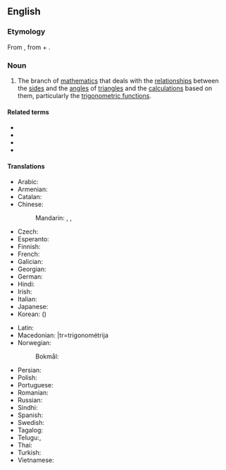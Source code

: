 ==English==

===Etymology===
From {{etyl|NL.|en}} {{m|la|trigonometria}}, from {{etyl|grc|en}} {{m|grc|τρίγωνον||triangle}} + {{m|la|-metria||-metry}}.

===Noun===
{{wikipedia}}
{{en-noun|~|trigonometries}}

# {{lb|en|mathematics}} The branch of [[mathematics]] that deals with the [[relationship]]s between the [[side]]s and the [[angle]]s of [[triangle]]s and the [[calculation]]s based on them, particularly the [[trigonometric function]]s.

====Related terms====
* {{l|en|geometry}}
* {{l|en|trigon}}
* {{l|en|trigonometric}}
* {{l|en|trigonometrist}}

====Translations====
{{trans-top|branch of mathematics}}
* Arabic: {{t|ar|عِلْم اَلْمُثَلَثَات|m}}
* Armenian: {{t+|hy|եռանկյունաչափություն}}
* Catalan: {{t|ca|trigonometria|f}}
* Chinese:
*: Mandarin: {{t+|cmn|三角法|tr=sānjiǎofǎ}}, {{t+|cmn|三角學}}, {{t+|cmn|三角学|tr=sānjiǎoxué}}
* Czech: {{t+|cs|trigonometrie|f}}
* Esperanto: {{t|eo|trigonometrio}}
* Finnish: {{t+|fi|trigonometria}}
* French: {{t+|fr|trigonométrie|f}}
* Galician: {{t|gl|trigonometría|f}}
* Georgian: {{t|ka|ტრიგონომეტრია}}
* German: {{t+|de|Trigonometrie|f}}
* Hindi: {{t+|hi|त्रिकोणमिति|f|tr=trikoṇamiti}}
* Irish: {{t|ga|triantánacht}}
* Italian: {{t+|it|trigonometria|f}}
* Japanese: {{t+|ja|三角法|tr=さんかくほう, sankakuhō}}
* Korean: {{t+|ko|삼각법}} ({{t+|ko|三角法}})
{{trans-mid}}
* Latin: {{t|la|trigonometria|f}}
* Macedonian: {{t|mk|тригономе́трија|f}}|tr=trigonométrija
* Norwegian:
*: Bokmål: {{t+|nb|trigonometri|m}}
* Persian: {{t+|fa|مثلثات|tr=mosalasat}}
* Polish: {{t+|pl|trygonometria|f}}
* Portuguese: {{t+|pt|trigonometria|f}}
* Romanian: {{t+|ro|trigonometrie|f}}
* Russian: {{t+|ru|тригономе́трия|f}}
* Sindhi: {{t+|sd|ٽِڪُنڊپيمائِش|f}}
* Spanish: {{t+|es|trigonometría|f}}
* Swedish: {{t+|sv|trigonometri|c}}
* Tagalog: {{t|tl|tatsihaan}}
* Telugu:, {{t+|te|త్రికోణమితి}}
* Thai: {{t|th|ตรีโกณมิติ|tr=dtreegohnmídtì}}
* Turkish: {{t+|tr|trigonometri}}
* Vietnamese: {{t|vi|lượng giác học}}
{{trans-bottom}}